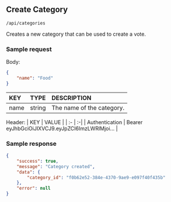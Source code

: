 ## Create Category


<Badge txt="POST" color="blue" /> `/api/categories`

Creates a new category that can be used to create a vote.


### Sample request
Body:
```json copy
{
    "name": "Food"
}
```
| KEY | TYPE | DESCRIPTION |
| :------  | :----- | :----- |
| name     | string | The name of the category. |

Header:
| KEY | VALUE |
| :- | :-|
| Authentication | Bearer eyJhbGciOiJIXVCJ9.eyJpZCI6ImzLWRlMjoi... |

### Sample response
```json copy
{
    "success": true,
    "message": "Category created",
    "data": {
        "category_id": "f0b62e52-384e-4370-9ae9-e097f40f435b"
    },
    "error": null
}
```